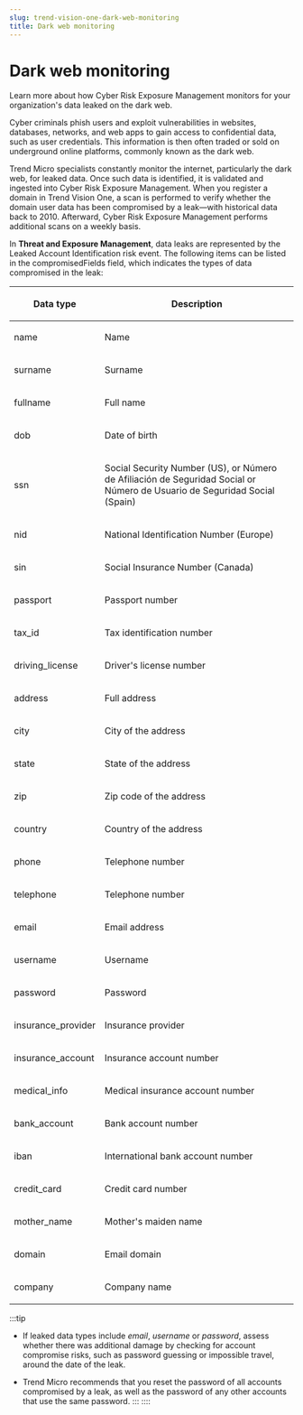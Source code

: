 ```yaml
---
slug: trend-vision-one-dark-web-monitoring
title: Dark web monitoring
---
```

# Dark web monitoring

Learn more about how Cyber Risk Exposure Management monitors for your organization's data leaked on the dark web.

Cyber criminals phish users and exploit vulnerabilities in websites, databases, networks, and web apps to gain access to confidential data, such as user credentials. This information is then often traded or sold on underground online platforms, commonly known as the dark web.

Trend Micro specialists constantly monitor the internet, particularly the dark web, for leaked data. Once such data is identified, it is validated and ingested into Cyber Risk Exposure Management. When you register a domain in Trend Vision One, a scan is performed to verify whether the domain user data has been compromised by a leak—with historical data back to 2010. Afterward, Cyber Risk Exposure Management performs additional scans on a weekly basis.

In **Threat and Exposure Management**, data leaks are represented by the Leaked Account Identification risk event. The following items can be listed in the compromisedFields field, which indicates the types of data compromised in the leak:

<table>
<colgroup>
<col style="width: 25%" />
<col style="width: 75%" />
</colgroup>
<thead>
<tr>
<th><p>Data type</p></th>
<th><p>Description</p></th>
</tr>
</thead>
<tbody>
<tr>
<td><p>name</p></td>
<td><p>Name</p></td>
</tr>
<tr>
<td><p>surname</p></td>
<td><p>Surname</p></td>
</tr>
<tr>
<td><p>fullname</p></td>
<td><p>Full name</p></td>
</tr>
<tr>
<td><p>dob</p></td>
<td><p>Date of birth</p></td>
</tr>
<tr>
<td><p>ssn</p></td>
<td><p>Social Security Number (US), or Número de Afiliación de Seguridad Social or Número de Usuario de Seguridad Social (Spain)</p></td>
</tr>
<tr>
<td><p>nid</p></td>
<td><p>National Identification Number (Europe)</p></td>
</tr>
<tr>
<td><p>sin</p></td>
<td><p>Social Insurance Number (Canada)</p></td>
</tr>
<tr>
<td><p>passport</p></td>
<td><p>Passport number</p></td>
</tr>
<tr>
<td><p>tax_id</p></td>
<td><p>Tax identification number</p></td>
</tr>
<tr>
<td><p>driving_license</p></td>
<td><p>Driver's license number</p></td>
</tr>
<tr>
<td><p>address</p></td>
<td><p>Full address</p></td>
</tr>
<tr>
<td><p>city</p></td>
<td><p>City of the address</p></td>
</tr>
<tr>
<td><p>state</p></td>
<td><p>State of the address</p></td>
</tr>
<tr>
<td><p>zip</p></td>
<td><p>Zip code of the address</p></td>
</tr>
<tr>
<td><p>country</p></td>
<td><p>Country of the address</p></td>
</tr>
<tr>
<td><p>phone</p></td>
<td><p>Telephone number</p></td>
</tr>
<tr>
<td><p>telephone</p></td>
<td><p>Telephone number</p></td>
</tr>
<tr>
<td><p>email</p></td>
<td><p>Email address</p></td>
</tr>
<tr>
<td><p>username</p></td>
<td><p>Username</p></td>
</tr>
<tr>
<td><p>password</p></td>
<td><p>Password</p></td>
</tr>
<tr>
<td><p>insurance_provider</p></td>
<td><p>Insurance provider</p></td>
</tr>
<tr>
<td><p>insurance_account</p></td>
<td><p>Insurance account number</p></td>
</tr>
<tr>
<td><p>medical_info</p></td>
<td><p>Medical insurance account number</p></td>
</tr>
<tr>
<td><p>bank_account</p></td>
<td><p>Bank account number</p></td>
</tr>
<tr>
<td><p>iban</p></td>
<td><p>International bank account number</p></td>
</tr>
<tr>
<td><p>credit_card</p></td>
<td><p>Credit card number</p></td>
</tr>
<tr>
<td><p>mother_name</p></td>
<td><p>Mother's maiden name</p></td>
</tr>
<tr>
<td><p>domain</p></td>
<td><p>Email domain</p></td>
</tr>
<tr>
<td><p>company</p></td>
<td><p>Company name</p></td>
</tr>
</tbody>
</table>

:::tip

- If leaked data types include *email*, *username* or *password*, assess whether there was additional damage by checking for account compromise risks, such as password guessing or impossible travel, around the date of the leak.

- Trend Micro recommends that you reset the password of all accounts compromised by a leak, as well as the password of any other accounts that use the same password.
:::
::::
